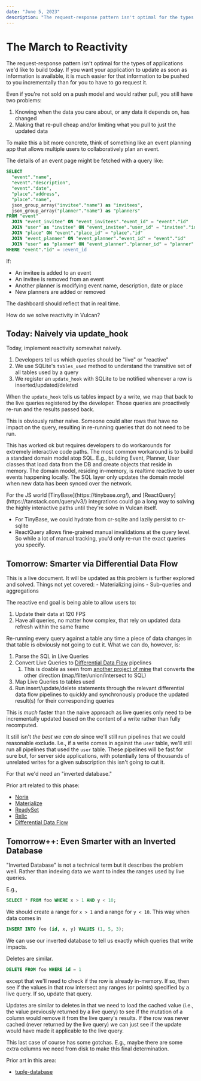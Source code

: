 ```yaml
---
date: "June 5, 2023"
description: "The request-response pattern isn't optimal for the types of applications we'd like to build today. If you want your application to update as soon as information is available, it is much easier for that information to be pushed to you incrementally than for you to have to go request it."
---
```




# The March to Reactivity

The request-response pattern isn't optimal for the types of applications we'd like to build today. If you want your application to update as soon as information is available, it is much easier for that information to be pushed to you incrementally than for you to have to go request it.

Even if you're not sold on a push model and would rather pull, you still have two problems:

1. Knowing when the data you care about, or any data it depends on, has changed
2. Making that re-pull cheap and/or limiting what you pull to just the updated data

To make this a bit more concrete, think of something like an event planning app that allows multiple users to collaboratively plan an event.

The details of an event page might be fetched with a query like:

```sql
SELECT
  "event"."name",
  "event"."description",
  "event"."date",
  "place"."address",
  "place"."name",
  json_group_array("invitee"."name") as "invitees",
  json_group_array("planner"."name") as "planners"
FROM "event"
  JOIN "event_invitee" ON "event_invitees"."event_id" = "event"."id" 
  JOIN "user" as "invitee" ON "event_invitee"."user_id" = "invitee"."id"
  JOIN "place" ON "event"."place_id" = "place"."id"
  JOIN "event_planner" ON "event_planner"."event_id" = "event"."id"
  JOIN "user" as "planner" ON "event_planner"."planner_id" = "planner"."id"
WHERE "event"."id" = :event_id
```

If:

- An invitee is added to an event
- An invitee is removed from an event
- Another planner is modifying event name, description, date or place
- New planners are added or removed

The dashboard should reflect that in real time.

How do we solve reactivity in Vulcan?

## Today: Naively via update_hook

Today, implement reactivity somewhat naively.

1. Developers tell us which queries should be "live" or "reactive"
2. We use SQLite's `tables_used` method to understand the transitive set of all tables used by a query
3. We register an `update_hook` with SQLite to be notified whenever a row is inserted/updated/deleted

When the `update_hook` tells us tables impact by a write, we map that back to the live queries registered by the developer. Those queries are proactively re-run and the results passed back.

This is obviously rather naive. Someone could alter rows that have no impact on the query, resulting in re-running queries that do not need to be run.

This has worked ok but requires developers to do workarounds for extremely interactive code paths. The most common workaround is to build a standard domain model atop SQL. E.g., building Event, Planner, User classes that load data from the DB and create objects that reside in memory. The domain model, residing in-memory, is realtime reactive to user events happening locally. The SQL layer only updates the domain model when new data has been synced over the network.

<Callout type="info">
For the JS world [TinyBase](https://tinybase.org/), and [ReactQuery](https://tanstack.com/query/v3/) integrations could go a long way to solving the highly interactive paths until they're solve in Vulcan itself.

- For TinyBase, we could hydrate from cr-sqlite and lazily persist to cr-sqlite
- ReactQuery allows fine-grained manual invalidations at the query level. So while a lot of manual tracking, you'd only re-run the exact queries you specify.
</Callout>

## Tomorrow: Smarter via Differential Data Flow

<Callout type="warning">
This is a live document. It will be updated as this problem is further explored and solved. Things not yet covered:
- Materializing joins
- Sub-queries and aggregations
</Callout>

The reactive end goal is being able to allow users to:

1. Update their data at 120 FPS
2. Have all queries, no matter how complex, that rely on updated data refresh within the same frame

Re-running every query against a table any time a piece of data changes in that table is obviously not going to cut it. What we can do, however, is:

1. Parse the SQL in Live Queries
2. Convert Live Queries to [Differential Data Flow](https://github.com/TimelyDataflow/differential-dataflow) pipelines
   1. This is doable as seen from [another project of mine](https://tantaman.com/2022-05-26-query-planning.html) that converts the other direction (map/filter/union/intersect to SQL)
3. Map Live Queries to tables used
4. Run insert/update/delete statements through the relevant differential data flow pipelines to quickly and synchronously produce the updated result(s) for their corresponding queries

This is _much_ faster than the naive approach as live queries only need to be incrementally updated based on the content of a write rather than fully recomputed.

It still isn't _the best we can do_ since we'll still run pipelines that we could reasonable exclude. I.e., if a write comes in against the `user` table, we'll still run all pipelines that used the `user` table. These pipelines will be fast for sure but, for server side applications, with potentially tens of thousands of unrelated writes for a given subscription this isn't going to cut it.

For that we'd need an "inverted database."

Prior art related to this phase:
- [Noria](https://github.com/mit-pdos/noria)
- [Materialize](https://materialize.com/)
- [ReadySet](https://readyset.io/)
- [Relic](https://github.com/wotbrew/relic)
- [Differential Data Flow](https://github.com/TimelyDataflow/differential-dataflow)

## Tomorrow++: Even Smarter with an Inverted Database

"Inverted Database" is not a technical term but it describes the problem well. Rather than indexing data we want to index the ranges used by live queries.

E.g.,

```sql
SELECT * FROM foo WHERE x > 1 AND y < 10;
```

We should create a range for `x > 1` and a range for `y < 10`. This way when data comes in

```sql
INSERT INTO foo (id, x, y) VALUES (1, 5, 3);
```

We can use our inverted database to tell us exactly which queries that write impacts.

Deletes are similar.


```sql
DELETE FROM foo WHERE id = 1
```

except that we'll need to check if the row is already in-memory. If so, then see if the values in that row intersect any ranges (or points) specified by a live query. If so, update that query.

Updates are similar to deletes in that we need to load the cached value (i.e., the value previously returned by a live query) to see if the mutation of a column would remove it from the live query's results. If the row was never cached (never returned by the live query) we can just see if the update would have made it applicable to the live query.

This last case of course has some gotchas. E.g., maybe there are some extra columns we need from disk to make this final determination.

Prior art in this area:
- [tuple-database](https://github.com/ccorcos/tuple-database)
